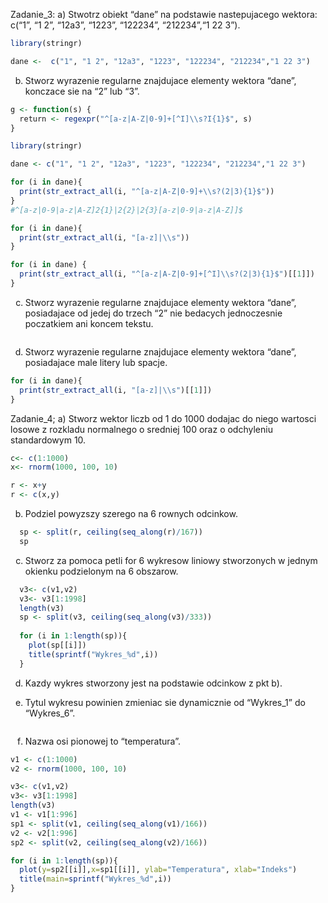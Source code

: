 Zadanie_3:
a) Stwotrz obiekt "dane" na podstawie nastepujacego wektora: c("1", "1 2", "12a3", "1223", "122234", "212234","1 22 3").
```r
library(stringr)
```
```r
dane <-  c("1", "1 2", "12a3", "1223", "122234", "212234","1 22 3")
```
b) Stworz wyrazenie regularne znajdujace elementy wektora "dane", konczace sie na "2" lub "3".
```r
g <- function(s) {
  return <- regexpr("^[a-z|A-Z|0-9]+[^I]\\s?I{1}$", s)
}
```

```r
library(stringr)

dane <- c("1", "1 2", "12a3", "1223", "122234", "212234","1 22 3")

for (i in dane){
  print(str_extract_all(i, "^[a-z|A-Z|0-9]+\\s?(2|3){1}$"))
}
#^[a-z|0-9|a-z|A-Z]2{1}|2{2}|2{3}[a-z|0-9|a-z|A-Z]]$

for (i in dane){
  print(str_extract_all(i, "[a-z]|\\s"))
}
```


```r
for (i in dane) {
  print(str_extract_all(i, "^[a-z|A-Z|0-9]+[^I]\\s?(2|3){1}$")[[1]])
}

```
c) Stworz wyrazenie regularne znajdujace elementy wektora "dane", posiadajace od jedej do trzech "2" nie bedacych jednoczesnie poczatkiem ani koncem tekstu.
```r

```

d) Stworz wyrazenie regularne znajdujace elementy wektora "dane", posiadajace male litery lub spacje.
```r
for (i in dane){
  print(str_extract_all(i, "[a-z]|\\s")[[1]])
}

```


Zadanie_4;
a) Stworz wektor liczb od 1 do 1000 dodajac do niego wartosci losowe z rozkladu normalnego o sredniej 100 oraz o odchyleniu standardowym 10.
```r
c<- c(1:1000) 
x<- rnorm(1000, 100, 10)
```

```r
r <- x+y
r <- c(x,y)
```
b) Podziel powyzszy szerego na 6 rownych odcinkow.
```r
  sp <- split(r, ceiling(seq_along(r)/167))
  sp
```


c) Stworz za pomoca petli for 6 wykresow liniowy stworzonych w jednym okienku podzielonym na 6 obszarow.
```r
  v3<- c(v1,v2)
  v3<- v3[1:1998]
  length(v3)
  sp <- split(v3, ceiling(seq_along(v3)/333))
  
  for (i in 1:length(sp)){
    plot(sp[[i]])
    title(sprintf("Wykres_%d",i))
  }

```
d) Kazdy wykres stworzony jest na podstawie odcinkow z pkt b).

e) Tytul wykresu powinien zmieniac sie dynamicznie od "Wykres_1" do "Wykres_6".
```r

```
f) Nazwa osi pionowej to "temperatura".

```r
v1 <- c(1:1000)
v2 <- rnorm(1000, 100, 10)

v3<- c(v1,v2)
v3<- v3[1:1998]
length(v3)
v1 <- v1[1:996]
sp1 <- split(v1, ceiling(seq_along(v1)/166))
v2 <- v2[1:996]
sp2 <- split(v2, ceiling(seq_along(v2)/166))

for (i in 1:length(sp)){
  plot(y=sp2[[i]],x=sp1[[i]], ylab="Temperatura", xlab="Indeks")
  title(main=sprintf("Wykres_%d",i))
}


```
